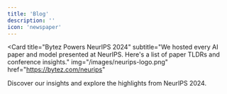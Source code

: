 ```yaml
---
title: 'Blog'
description: ''
icon: 'newspaper'
---
```


<Card
  title="Bytez Powers NeurIPS 2024"
  subtitle="We hosted every AI paper and model presented at NeurIPS. Here's a list of paper TLDRs and conference insights."
  img="/images/neurips-logo.png"
  href="https://bytez.com/neurips"
>
  Discover our insights and explore the highlights from NeurIPS 2024.
</Card>
